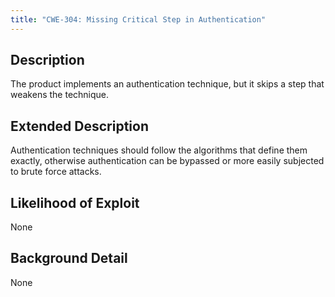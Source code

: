 ```yaml
---
title: "CWE-304: Missing Critical Step in Authentication"
---
```


## Description
The product implements an authentication technique, but it skips a step that weakens the technique.

## Extended Description
Authentication techniques should follow the algorithms that define them exactly, otherwise authentication can be bypassed or more easily subjected to brute force attacks.

## Likelihood of Exploit
None

## Background Detail
None
        